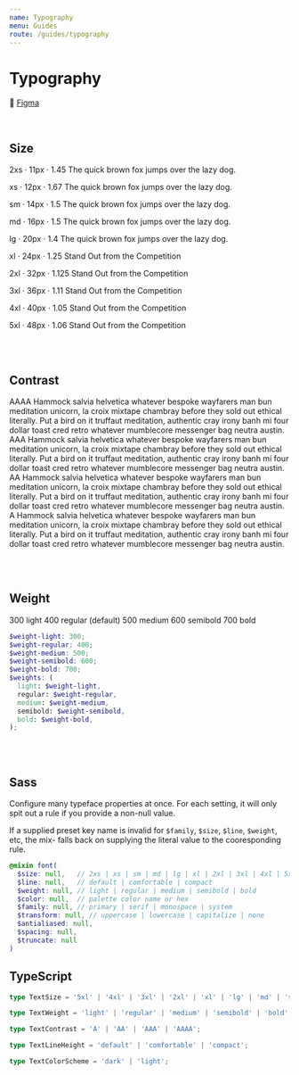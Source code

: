 ```yaml
---
name: Typography
menu: Guides
route: /guides/typography
---
```



# Typography

🔗 [Figma](https://www.figma.com/file/8EbOKQuVfc61d9aft8p7cO/Halo-Design-Library?node-id=364%3A897)

<br />

## Size

<Playground>
  <Span contrast="A" monospace>2xs &middot; 11px &middot; 1.45</Span>
  <Paragraph size="2xs">
    The quick brown fox jumps over the lazy dog.
  </Paragraph>

  <Span contrast="A" monospace>xs &middot; 12px &middot; 1.67</Span>
  <Paragraph size="xs">
    The quick brown fox jumps over the lazy dog.
  </Paragraph>

  <Span contrast="A" monospace>sm &middot; 14px &middot; 1.5</Span>
  <Paragraph size="sm">
    The quick brown fox jumps over the lazy dog.
  </Paragraph>

  <Span contrast="A" monospace>md &middot; 16px &middot; 1.5</Span>
  <Paragraph size="md">
    The quick brown fox jumps over the lazy dog.
  </Paragraph>

  <Span contrast="A" monospace>lg &middot; 20px &middot; 1.4</Span>
  <Paragraph size="lg">
    The quick brown fox jumps over the lazy dog.
  </Paragraph>

  <Span contrast="A" monospace>xl &middot; 24px &middot; 1.25</Span>
  <Paragraph size="xl">
    Stand Out from the Competition
  </Paragraph>

  <Span contrast="A" monospace>2xl &middot; 32px &middot; 1.125</Span>
  <Paragraph size="2xl">
    Stand Out from the Competition
  </Paragraph>

  <Span contrast="A" monospace>3xl &middot; 36px &middot; 1.11</Span>
  <Paragraph size="3xl">
    Stand Out from the Competition
  </Paragraph>

  <Span contrast="A" monospace>4xl &middot; 40px &middot; 1.05</Span>
  <Paragraph size="4xl">
    Stand Out from the Competition
  </Paragraph>

  <Span contrast="A" monospace>5xl &middot; 48px &middot; 1.06</Span>
  <Paragraph size="5xl">
    Stand Out from the Competition
  </Paragraph>
</Playground>

<br /><br />

## Contrast

<Playground>
  <Box maxWidth="600px">
    <Paragraph contrast="AAAA">
      <Span monospace semibold block>AAAA</Span>
      Hammock salvia helvetica whatever bespoke wayfarers man bun meditation unicorn, la croix mixtape chambray before they sold out ethical literally. Put a bird on it truffaut meditation, authentic cray irony banh mi four dollar toast cred retro whatever mumblecore messenger bag neutra austin.
    </Paragraph>
    <Paragraph contrast="AAA">
      <Span monospace semibold block>AAA</Span>
      Hammock salvia helvetica whatever bespoke wayfarers man bun meditation unicorn, la croix mixtape chambray before they sold out ethical literally. Put a bird on it truffaut meditation, authentic cray irony banh mi four dollar toast cred retro whatever mumblecore messenger bag neutra austin.
    </Paragraph>
    <Paragraph contrast="AA">
      <Span monospace semibold block>AA</Span>
      Hammock salvia helvetica whatever bespoke wayfarers man bun meditation unicorn, la croix mixtape chambray before they sold out ethical literally. Put a bird on it truffaut meditation, authentic cray irony banh mi four dollar toast cred retro whatever mumblecore messenger bag neutra austin.
    </Paragraph>
    <Paragraph contrast="A">
      <Span monospace semibold block>A</Span>
      Hammock salvia helvetica whatever bespoke wayfarers man bun meditation unicorn, la croix mixtape chambray before they sold out ethical literally. Put a bird on it truffaut meditation, authentic cray irony banh mi four dollar toast cred retro whatever mumblecore messenger bag neutra austin.
    </Paragraph>
  </Box>
</Playground>


<br /><br />

## Weight

<Playground>
  <Span weight="light" block>300 light</Span>
  <Span weight="regular" block>400 regular (default)</Span>
  <Span weight="medium" block>500 medium</Span>
  <Span weight="semibold" block>600 semibold</Span>
  <Span weight="bold" block>700 bold</Span>
</Playground>

```scss
$weight-light: 300;
$weight-regular: 400;
$weight-medium: 500;
$weight-semibold: 600;
$weight-bold: 700;
$weights: (
  light: $weight-light,
  regular: $weight-regular,
  medium: $weight-medium,
  semibold: $weight-semibold,
  bold: $weight-bold,
);
```

<br /><br />

## Sass

Configure many typeface properties at once. For each setting, it will only spit out a rule if you provide a non-null value.

If a supplied preset key name is invalid for `$family`, `$size`, `$line`, `$weight`, etc,
the mix- falls back on supplying the literal value to
the cooresponding rule.

```scss
@mixin font(
  $size: null,   // 2xs | xs | sm | md | lg | xl | 2xl | 3xl | 4xl | 5xl
  $line: null,   // default | comfortable | compact
  $weight: null, // light | regular | medium | semibold | bold
  $color: null,  // palette color name or hex
  $family: null, // primary | serif | monospace | system
  $transform: null, // uppercase | lowercase | capitalize | none
  $antialiased: null,
  $spacing: null,
  $truncate: null
)
```


## TypeScript

```ts
type TextSize = '5xl' | '4xl' | '3xl' | '2xl' | 'xl' | 'lg' | 'md' | 'sm' | 'xs' | '2xs';

type TextWeight = 'light' | 'regular' | 'medium' | 'semibold' | 'bold';

type TextContrast = 'A' | 'AA' | 'AAA' | 'AAAA';

type TextLineHeight = 'default' | 'comfortable' | 'compact';

type TextColorScheme = 'dark' | 'light';
```

